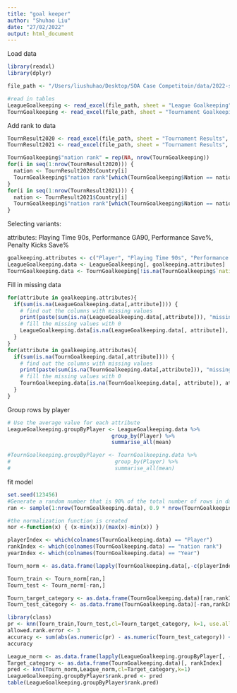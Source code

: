 ```yaml
---
title: "goal keeper"
author: "Shuhao Liu"
date: "27/02/2022"
output: html_document
---
```


Load data

```r
library(readxl)
library(dplyr)

file_path <- "/Users/liushuhao/Desktop/SOA Case Competitoin/data/2022-student-research-case-study-player-data_modified.xlsx"

#read in tables
LeagueGoalkeeping <- read_excel(file_path, sheet = "League Goalkeeping", skip = 11,col_names =T, na = "N/A")
TournGoalkeeping <- read_excel(file_path, sheet = "Tournament Goalkeeping", skip = 11,col_names =T)
```

Add rank to data

```r
TournResult2020 <- read_excel(file_path, sheet = "Tournament Results", range = "B11:C27", col_names =T, na = "N/A")
TournResult2021 <- read_excel(file_path, sheet = "Tournament Results", range = "E11:F35", col_names =T, na = "N/A")

TournGoalkeeping$"nation rank" = rep(NA, nrow(TournGoalkeeping))
for(i in seq(1:nrow(TournResult2020))) {
  nation <- TournResult2020$Country[i]
  TournGoalkeeping$"nation rank"[which(TournGoalkeeping$Nation == nation & TournGoalkeeping$Year == 2020)] <- TournResult2020$"2020 Tournament Place"[i]
}
for(i in seq(1:nrow(TournResult2021))) {
  nation <- TournResult2021$Country[i]
  TournGoalkeeping$"nation rank"[which(TournGoalkeeping$Nation == nation & TournGoalkeeping$Year == 2021)] <- TournResult2021$"2021 Tournament Place"[i]
}
```


Selecting variants:

attributes: Playing Time 90s, Performance GA90, Performance Save%, Penalty Kicks Save%

```r
goalkeeping.attributes <- c("Player", "Playing Time 90s", "Performance GA90", "Performance Save%", "Penalty Kicks Save%")
LeagueGoalkeeping.data <- LeagueGoalkeeping[, goalkeeping.attributes]
TournGoalkeeping.data <- TournGoalkeeping[!is.na(TournGoalkeeping$`nation rank`), c(goalkeeping.attributes, "Year", "nation rank")]
```

Fill in missing data

```r
for(attribute in goalkeeping.attributes){
  if(sum(is.na(LeagueGoalkeeping.data[,attribute]))) {
    # find out the columns with missing values
    print(paste(sum(is.na(LeagueGoalkeeping.data[,attribute])), "missing values in League Goalkeeping: ", attribute))
    # fill the missing values with 0
    LeagueGoalkeeping.data[is.na(LeagueGoalkeeping.data[, attribute]), attribute] <- 0
  }
}
for(attribute in goalkeeping.attributes){
  if(sum(is.na(TournGoalkeeping.data[,attribute]))) {
    # find out the columns with missing values
    print(paste(sum(is.na(TournGoalkeeping.data[,attribute])), "missing values in Tournament Goalkeeping: ", attribute))
    # fill the missing values with 0
    TournGoalkeeping.data[is.na(TournGoalkeeping.data[, attribute]), attribute] <- 0
  }
}
```

Group rows by player

```r
# Use the average value for each attribute
LeagueGoalkeeping.groupByPlayer <- LeagueGoalkeeping.data %>%
                                 group_by(Player) %>%
                                 summarise_all(mean)

#TournGoalkeeping.groupByPlayer <- TournGoalkeeping.data %>%
#                                 group_by(Player) %>%
#                                 summarise_all(mean)
```

fit model

```r
set.seed(123456)
#Generate a random number that is 90% of the total number of rows in dataset.
ran <- sample(1:nrow(TournGoalkeeping.data), 0.9 * nrow(TournGoalkeeping.data))

#the normalization function is created
nor <-function(x) { (x-min(x))/(max(x)-min(x)) }

playerIndex <- which(colnames(TournGoalkeeping.data) == "Player")
rankIndex <- which(colnames(TournGoalkeeping.data) == "nation rank")
yearIndex <- which(colnames(TournGoalkeeping.data) == "Year")

Tourn_norm <- as.data.frame(lapply(TournGoalkeeping.data[,-c(playerIndex,rankIndex,yearIndex)], nor))

Tourn_train <- Tourn_norm[ran,] 
Tourn_test <- Tourn_norm[-ran,] 

Tourn_target_category <- as.data.frame(TournGoalkeeping.data)[ran,rankIndex]
Tourn_test_category <- as.data.frame(TournGoalkeeping.data)[-ran,rankIndex]

library(class)
pr <- knn(Tourn_train,Tourn_test,cl=Tourn_target_category, k=1, use.all = TRUE)
allowed.rank.error <- 3
accuracy <- sum(abs(as.numeric(pr) - as.numeric(Tourn_test_category)) <= allowed.rank.error) / length(pr)
accuracy
```

```r
League_norm <- as.data.frame(lapply(LeagueGoalkeeping.groupByPlayer[, -playerIndex], nor))
Target_category <- as.data.frame(TournGoalkeeping.data)[, rankIndex]
pred <- knn(Tourn_norm,League_norm,cl=Target_category,k=1)
LeagueGoalkeeping.groupByPlayer$rank.pred <- pred
table(LeagueGoalkeeping.groupByPlayer$rank.pred)
```


